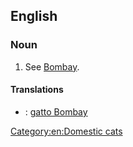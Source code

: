 ==English==
{{wikipedia|Bombay (cat)}}
{{commonscat|Bombay cats}}

===Noun===
{{en-noun|sg=[[Bombay]] [[cat]]}}

# See [[Bombay]].

====Translations====
{{checktrans-top}}
* {{ttbc|it}}: [[gatto Bombay]]
{{trans-mid}}
{{trans-bottom}}

[[Category:en:Domestic cats]]